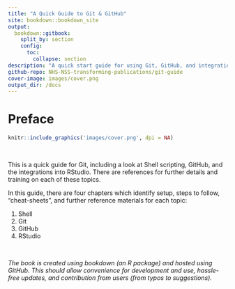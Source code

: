```yaml
---
title: "A Quick Guide to Git & GitHub"
site: bookdown::bookdown_site
output: 
  bookdown::gitbook:
    split_by: section
    config:
      toc:
        collapse: section
description: "A quick start guide for using Git, GitHub, and integrations with RStudio"
github-repo: NHS-NSS-transforming-publications/git-guide
cover-image: images/cover.png
output_dir: /docs
---
```


# Preface {-}

```r
knitr::include_graphics('images/cover.png', dpi = NA)
```
&nbsp;

This is a quick guide for Git, including a look at Shell scripting, GitHub, and the integrations into RStudio. There are references for further details and training on each of these topics.

In this guide, there are four chapters which identify setup, steps to follow, "cheat-sheets", and further reference materials for each topic:

1. Shell
2. Git
3. GitHub
4. RStudio

&nbsp;

*The book is created using bookdown (an R package) and hosted using GitHub. This should allow convenience for development and use, hassle-free updates, and contribution from users (from typos to suggestions).*